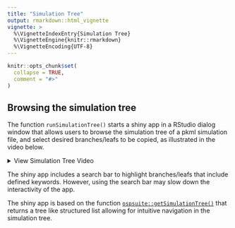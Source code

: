 ```yaml
---
title: "Simulation Tree"
output: rmarkdown::html_vignette
vignette: >
  %\VignetteIndexEntry{Simulation Tree}
  %\VignetteEngine{knitr::rmarkdown}
  %\VignetteEncoding{UTF-8}
---
```


```r
knitr::opts_chunk$set(
  collapse = TRUE,
  comment = "#>"
)
```

## Browsing the simulation tree

The function `runSimulationTree()` starts a shiny app in a RStudio dialog window that allows users to browse the simulation tree of a pkml simulation file, and select desired branches/leafs to be copied, as illustrated in the video below.

<details><summary>View Simulation Tree Video</summary>

![](videos/simulation-tree.mp4){width="90%"}

</details>

The shiny app includes a search bar to highlight branches/leafs that include defined keywords. However, using the search bar may slow down the interactivity of the app.

The shiny app is based on the function [`ospsuite::getSimulationTree()`](https://www.open-systems-pharmacology.org/OSPSuite-R/reference/getSimulationTree.html) that returns a tree like structured list allowing for intuitive navigation in the simulation tree.
